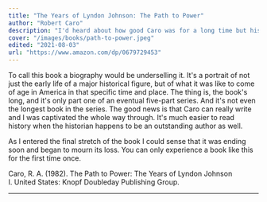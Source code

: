 ```yaml
---
title: "The Years of Lyndon Johnson: The Path to Power"
author: "Robert Caro"
description: "I'd heard about how good Caro was for a long time but his work is intimidating. At first the subject matter seems dry—how could anyone do five  books on Lyndon Johnson, and who would want to read that? All I can say is that this book set a new standard for me, and every bit of history or biography I've read since has paled in comparison."
cover: "/images/books/path-to-power.jpeg"
edited: "2021-08-03"
url: "https://www.amazon.com/dp/0679729453"
---
```


To call this book a biography would be underselling it. It's a portrait of not just the early life of a major historical figure, but of what it was like to come of age in America in that specific time and place. The thing is, the book's long, and it's only part one of an eventual five-part series. And it's not even the longest book in the series. The good news is that Caro can really write and I was captivated the whole way through. It's much easier to read history when the historian happens to be an outstanding author as well.

As I entered the final stretch of the book I could sense that it was ending soon and began to mourn its loss. You can only experience a book like this for the first time once.

<HrSection />

<Reference>
  Caro, R. A. (1982). The Path to Power: The Years of Lyndon Johnson I. United
  States: Knopf Doubleday Publishing Group.
</Reference>

---
